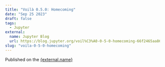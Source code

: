 ```yaml
---
title: "Voilà 0.5.0: Homecoming"
date: "Sep 25 2023"
draft: false
tags:
  - Jupyter
external:
  name: Jupyter Blog
  url: https://blog.jupyter.org/voil%C3%A0-0-5-0-homecoming-66f2465aa86f
slug: "voila-0-5-0-homecoming"
---
```



Published on the <a href={external.url} target="_blank" rel="noopener noreferrer">{external.name}</a>
